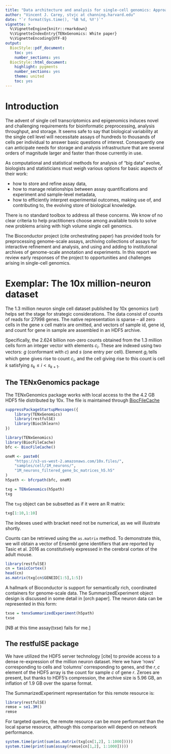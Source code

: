 ```yaml
---
title: "Data architecture and analysis for single-cell genomics: Approaches in Bioconductor"
author: "Vincent J. Carey, stvjc at channing.harvard.edu"
date: "`r format(Sys.time(), '%B %d, %Y')`"
vignette: >
  %\VignetteEngine{knitr::rmarkdown}
  %\VignetteIndexEntry{TENxGenomics: White paper}
  %\VignetteEncoding{UTF-8}
output:
  BiocStyle::pdf_document:
    toc: yes 
    number_sections: yes 
  BiocStyle::html_document:
    highlight: pygments
    number_sections: yes 
    theme: united
    toc: yes 
---
```


# Introduction

The advent of single cell transcriptomics and
epigenomics induces novel and challenging
requirements for bioinformatic preprocessing, analysis
throughput, and storage.  It seems safe to say that
biological variability at the single cell level
will necessitate assays of hundreds to thousands
of cells per individual to answer basic questions
of interest.  Consequently one can anticipate
needs for storage and analysis infrastructure that
are several orders of magnitude larger and faster
than those currently in use.  

As computational
and statistical methods for analysis of "big data"
evolve, biologists and statisticians must weigh
various options for basic aspects of their work:

- how to store and refine assay data, 
- how to manage
relationships between assay quantifications and
experiment and sample-level metadata, 
- how to efficiently interpret experimental outcomes, making
use of, and contributing to, the evolving store
of biological knowledge.

There is no standard toolbox to address all these
concerns.  We know of no clear criteria to help practitioners
choose among available tools to solve new problems arising
with high volume single cell genomics.

The Bioconductor project (cite orchestrating paper) has
provided tools for preprocessing genome-scale assays,
archiving collections of assays for interactive
refinement and analysis, and using and adding to 
institutional archives of genome-scale annotation
and experiments.  In this report we review early
responses of the project to opportunities and
challenges arising in single-cell genomics.

# Exemplar: The 10x million-neuron dataset

The 1.3 million neuron single cell dataset published
by 10x genomics (url) helps set the
stage for strategic considerations.  The data consist
of counts of reads for 27998 genes.  The native
representation is sparse -- all zero cells in the
gene x cell matrix are omitted, and vectors of
sample id, gene id, and count for gene in sample are
assembled in an HDF5 archive.  

Specifically, the 2.624 billion non-zero counts obtained
from the 1.3 million cells form
an integer vector with elements $c_i$.  These are indexed using
two
vectors: $g$ (conformant with $c$) and $s$ (one entry per
cell).  Element $g_i$ tells which gene gives rise to count $c_i$,
and the cell giving rise to this count is
cell $k$ satisfying $s_k \leq i < s_{k+1}$.

## The TENxGenomics package

The TENxGenomics package works with local access
to the the 4.2 GB HDF5 file distributed
by 10x. The file is maintained through [BiocFileCache][]

[BiocFileCache]: https://bioconductor.org/packages/BiocFileCache

```r
suppressPackageStartupMessages({
    library(TENxGenomics)
    library(restfulSE)
    library(BiocSklearn)
})
```

```r
library(TENxGenomics)
library(BiocFileCache)
bfc <- BiocFileCache()

oneM <- paste0(
    "https://s3-us-west-2.amazonaws.com/10x.files/",
    "samples/cell/1M_neurons/",
    "1M_neurons_filtered_gene_bc_matrices_h5.h5"
)
h5path <- bfcrpath(bfc, oneM)

txg = TENxGenomics(h5path)
txg
```

The `txg` object can be subsetted as if it were an R matrix:
```r
txg[1:10,1:10]
```
The indexes used with bracket need not be numerical, as we
will illustrate shortly.  

Counts can be retrieved using the `as.matrix` method.
To demonstrate this, we will obtain a vector of Ensembl
gene identifiers that are reported by Tasic et al. 2016 as
constitutively expressed in the cerebral cortex of the
adult mouse.

```r
library(restfulSE)
cn = tasicCortex()
head(cn)
as.matrix(txg[cn$GENEID[1:5],1:5])
```

A hallmark of Bioconductor is support for semantically
rich, coordinated containers for genome-scale data.  The
SummarizedExperiment object design is discussed in some
detail in [orch paper].  The neuron data can be
represented in this form:
```r
txse = tenxSummarizedExperiment(h5path)
txse
```

[NB at this time assay(txse) fails for me.]

## The restfulSE package

We have utilized the HDF5 server technology [cite]
to provide access to a dense re-expression of the
million neuron dataset.  Here we have 'rows' corresponding
to cells and 'columns' corresponding to genes, and
the $r, c$ element of the HDF5 array is the count for
sample $c$ of gene $r$.  Zeroes are present, but thanks
to HDF5's compression, the archive size is 5.96 GB,
an inflation of 1.9 GB over the sparse format.

The SummarizedExperiment representation for
this remote resource is:
```r
library(restfulSE)
remse = se1.3M()
remse
```

For targeted queries, the remote resource can be
more performant than the local sparse resource, although
this comparison will depend on network performance.
```r
system.time(print(sum(as.matrix(txg[cn[1,2], 1:1000]))))
system.time(print(sum(assay(remse[cn[1,2], 1:1000]))))
```
